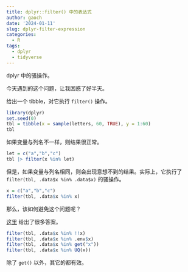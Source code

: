 ```yaml
---
title: dplyr::filter() 中的表达式
author: gaoch
date: '2024-01-11'
slug: dplyr-filter-expression
categories:
  - R
tags:
  - dplyr
  - tidyverse
---
```


dplyr 中的骚操作。

<!--more-->

今天遇到的这个问题，让我困惑了好半天。

给出一个 tibble，对它执行 `filter()` 操作。

```r
library(dplyr)
set.seed(0)
tbl = tibble(x = sample(letters, 60, TRUE), y = 1:60)
tbl
```

如果变量与列名不一样，则结果很正常。

```r
let = c("a","b","c")
tbl |> filter(x %in% let)
```

但是，如果变量与列名相同，则会出现意想不到的结果。实际上，它执行了 `filter(tbl, .data$x %in% .data$x)` 的骚操作。

```r
x = c("a","b","c")
filter(tbl, .data$x %in% x)
```

那么，该如何避免这个问题呢？

[这里](https://stackoverflow.com/questions/34219912/how-to-use-a-variable-in-dplyrfilter) 给出了很多答案。

```r
filter(tbl, .data$x %in% !!x)
filter(tbl, .data$x %in% .env$x)
filter(tbl, .data$x %in% get("x"))
filter(tbl, .data$x %in% UQ(x))
```

除了 `get()` 以外，其它的都有效。